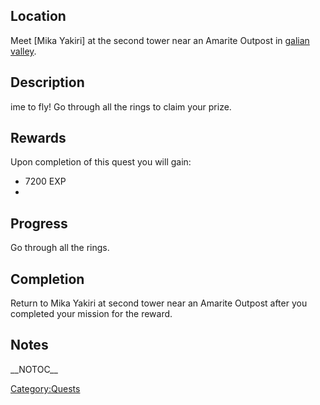 {{Questbox
|name= Galian Glider
|category= Quests
| level = 
| levelreq = ???
|start= [[Mika Yakiri]]
|end= [[Mika Yakiri]]
|experience = 7200 EXP
|money={{cost|160}}
|previous=
|next=
}}
==Location==
Meet [Mika Yakiri] at the second tower near an Amarite Outpost in [[galian valley]].
==Description==
ime to fly! Go through all the rings to claim your prize.
==Rewards==
Upon completion of this quest you will gain:
* 7200 EXP
*{{cost|160}}
==Progress==
Go through all the rings.
==Completion==
Return to Mika Yakiri at second tower near an Amarite Outpost after you completed your mission for the reward.
==Notes==

[[Category:Quests]]

__NOTOC__
